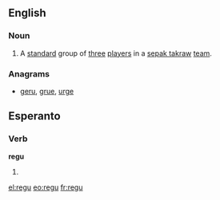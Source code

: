 ==English==

===Noun===
{{infl|en|noun}}

# {{sports}} A [[standard]] group of [[three]] [[players]] in a [[sepak takraw]] [[team]].

===Anagrams===
* {{alphagram|egru}} [[geru#English|geru]], [[grue#English|grue]], [[urge#English|urge]]

==Esperanto==

===Verb===
'''regu'''

# {{eo-form of|reg|u}} 

[[el:regu]]
[[eo:regu]]
[[fr:regu]]